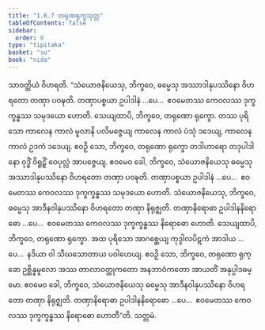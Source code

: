 ```yaml
---
title: "1.6.7 တရုဏရုက္ခသုတ္တ"
tableOfContents: false
sidebar:
  order: 8
type: "tipitaka"
basket: "su"
book: "nida"
---
```



<DynamicBreadcrumb />

<Division number="57" book="nida">

<Paragraph number="411" book="nida">
သာဝတ္ထိယံ ဝိဟရတိ. “သံယောဇနိယေသု, ဘိက္ခဝေ, ဓမ္မေသု အဿာဒါနုပဿိနော ဝိဟရတော တဏှာ ပဝဍ္ဎတိ. တဏှာပစ္စယာ ဥပါဒါနံ …ပေ…  ဧဝမေတဿ ကေဝလဿ ဒုက္ခက္ခန္ဓဿ သမုဒယော ဟောတိ.
</Paragraph>

<Paragraph number="412" book="nida">
သေယျထာပိ, ဘိက္ခဝေ, တရုဏော ရုက္ခော. တဿ ပုရိသော ကာလေန ကာလံ မူလာနိ ပလိမဇ္ဇေယျ ကာလေန ကာလံ ပံသုံ ဒဒေယျ, ကာလေန ကာလံ ဥဒကံ ဒဒေယျ. ဧဝဉှိ သော, ဘိက္ခဝေ, တရုဏော ရုက္ခော တဒါဟာရော တဒုပါဒါနော ဝုဒ္ဓိံ ဝိရူဠှိံ ဝေပုလ္လံ အာပဇ္ဇေယျ. ဧဝမေဝ ခေါ, ဘိက္ခဝေ, သံယောဇနိယေသု ဓမ္မေသု အဿာဒါနုပဿိနော ဝိဟရတော တဏှာ ပဝဍ္ဎတိ. တဏှာပစ္စယာ ဥပါဒါနံ …ပေ…  ဧဝမေတဿ ကေဝလဿ ဒုက္ခက္ခန္ဓဿ သမုဒယော ဟောတိ.
</Paragraph>

<Paragraph number="413" book="nida">
သံယောဇနိယေသု, ဘိက္ခဝေ, ဓမ္မေသု အာဒီနဝါနုပဿိနော ဝိဟရတော တဏှာ နိရုဇ္ဈတိ. တဏှာနိရောဓာ ဥပါဒါနနိရောဓော …ပေ…  ဧဝမေတဿ ကေဝလဿ ဒုက္ခက္ခန္ဓဿ နိရောဓော ဟောတိ.
</Paragraph>

<Paragraph number="414" book="nida">
သေယျထာပိ, ဘိက္ခဝေ, တရုဏော ရုက္ခော. အထ ပုရိသော အာဂစ္ဆေယျ ကုဒ္ဒါလပိဋကံ အာဒါယ …ပေ…  နဒိယာ ဝါ သီဃသောတာယ ပဝါဟေယျ. ဧဝဉှိ သော, ဘိက္ခဝေ, တရုဏော ရုက္ခော ဥစ္ဆိန္နမူလော အဿ တာလာဝတ္ထုကတော အနဘာဝံကတော အာယတိံ အနုပ္ပါဒဓမ္မော. ဧဝမေဝ ခေါ, ဘိက္ခဝေ, သံယောဇနိယေသု ဓမ္မေသု အာဒီနဝါနုပဿိနော ဝိဟရတော တဏှာ နိရုဇ္ဈတိ. တဏှာနိရောဓာ ဥပါဒါနနိရောဓော …ပေ…  ဧဝမေတဿ ကေဝလဿ ဒုက္ခက္ခန္ဓဿ နိရောဓော ဟောတီ”တိ.

</Paragraph>
</Division>

<Paragraph number="415" type="center" book="nida">
သတ္တမံ.
</Paragraph>